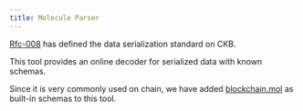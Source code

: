 ```yaml
---
title: Molecule Parser
---
```



[Rfc-008](https://github.com/nervosnetwork/rfcs/blob/e419bb7ea79ebf996a104b1a7e844c792c8ab3c5/rfcs/0008-serialization/0008-serialization.md) has defined the data serialization standard on CKB.  

This tool provides an online decoder for serialized data with known schemas.

Since it is very commonly used on chain, we have added [blockchain.mol](https://github.com/nervosnetwork/ckb/blob/5a7efe7a0b720de79ff3761dc6e8424b8d5b22ea/util/types/schemas/blockchain.mol) as built-in schemas to this tool.

<MoleculeParser />
